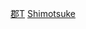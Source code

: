 {{Navbox
|name = 下野國的郡
|state = {{{state|autocollapse}}}
|titlestyle = background:#CCFF99;
|title = [[下野國]]的[[郡]]
|imageleft =
|image =
|bodystyle = background:#f9f9f9;
|groupstyle = background:#CCFF99;vertical-align:top;padding:0.125em 0.25em;
|liststyle = width:auto;
|oddstyle = background:#fcfcfc;
|evenstyle =
|list1 = [[那須郡]] &#124; [[鹽谷郡]] &#124; [[芳賀郡]] &#124; [[河内郡 (栃木縣)|河内郡]] &#124; [[都賀郡]] &#124; [[寒川郡 (下野國)|寒川郡]] &#124; [[安蘇郡]] &#124; [[足利郡]] &#124; [[梁田郡]]
}}<noinclude>
[[Category:下野國|郡T]]
[[Category:日本令制國行政區劃模板|Shimotsuke]]
</noinclude>